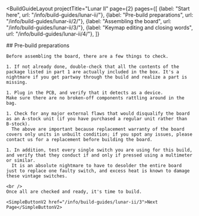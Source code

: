 ---
---


<BuildGuideLayout 
	projectTitle="Lunar II"
  page={2}
  pages={[
    {label: "Start here", url: "/info/build-guides/lunar-ii/"},
    {label: "Pre-build preparations", url: "/info/build-guides/lunar-ii/2/"},
    {label: "Assembling the board", url: "/info/build-guides/lunar-ii/3/"},
    {label: "Keymap editing and closing words", url: "/info/build-guides/lunar-ii/4/"},
  ]}
>

  <AltMarkdownRenderer>
    ## Pre-build preparations

    Before assembling the board, there are a few things to check.

    1. If not already done, double-check that all the contents of the package listed in part 1 are actually included in the box. It's a nightmare if you get partway through the build and realize a part is missing.

    1. Plug in the PCB, and verify that it detects as a device.
    Make sure there are no broken-off components rattling around in the bag.

    1. Check for any major external flaws that would disqualify the board as an A-stock unit (if you have purchased a regular unit rather than B-stock).  
      The above are important because replacement warranty of the board covers only units in unbuilt condition; if you spot any issues, please contact us for a replacement before building the board. 

    1. In addition, test every single switch you are using for this build, and verify that they conduct if and only if pressed using a multimeter or similar.  
      It is an absolute nightmare to have to desolder the entire board just to replace one faulty switch, and excess heat is known to damage these vintage switches.

    <br />
    Once all are checked and ready, it's time to build.

    <SimpleButtonV2 href="/info/build-guides/lunar-ii/3">Next Page</SimpleButtonV2>
    
    
  </AltMarkdownRenderer>
			
</BuildGuideLayout>

